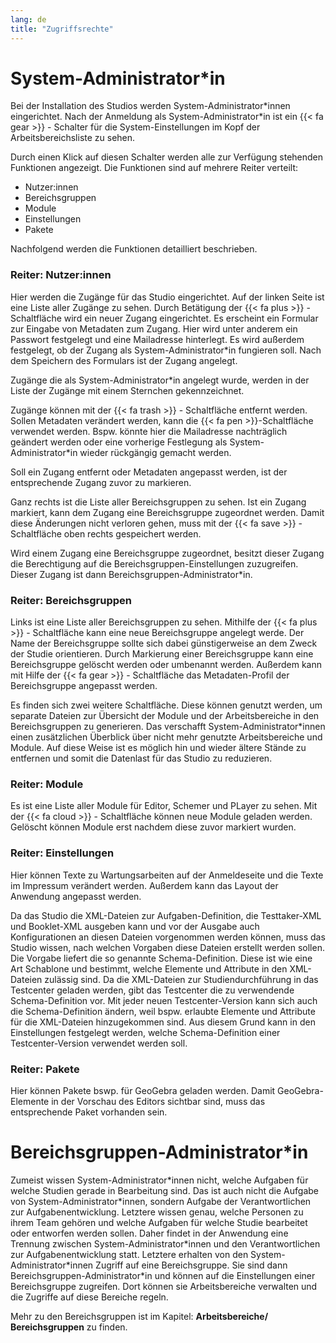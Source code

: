 ```yaml
---
lang: de
title: "Zugriffsrechte"
---
```


# System-Administrator\*in

Bei der Installation des Studios werden System-Administrator\*innen eingerichtet. Nach der Anmeldung als System-Administrator\*in ist ein {{< fa gear >}} - Schalter für die System-Einstellungen im Kopf der Arbeitsbereichsliste zu sehen.

Durch einen Klick auf diesen Schalter werden alle zur Verfügung stehenden Funktionen angezeigt. Die Funktionen sind auf mehrere Reiter verteilt:

* Nutzer:innen
* Bereichsgruppen
* Module
* Einstellungen
* Pakete

Nachfolgend werden die Funktionen detailliert beschrieben.

### Reiter: Nutzer:innen

Hier werden die Zugänge für das Studio eingerichtet. Auf der linken Seite ist eine Liste aller Zugänge zu sehen. Durch Betätigung der {{< fa plus >}} - Schaltfläche wird ein neuer Zugang eingerichtet. Es erscheint ein Formular zur Eingabe von Metadaten zum Zugang. Hier wird unter anderem ein Passwort festgelegt und eine Mailadresse hinterlegt. Es wird außerdem festgelegt, ob der Zugang als System-Administrator\*in fungieren soll. Nach dem Speichern des Formulars ist der Zugang angelegt. 

::: {.callout-note}
Zugänge die als System-Administrator\*in angelegt wurde, werden in der Liste der Zugänge mit einem Sternchen gekennzeichnet.
:::

Zugänge können mit der {{< fa trash >}} - Schaltfläche entfernt werden. Sollen Metadaten verändert werden, kann die {{< fa pen >}}-Schaltfläche verwendet werden. Bspw. könnte hier die Mailadresse nachträglich geändert werden oder eine vorherige Festlegung als System-Administrator\*in wieder rückgängig gemacht werden.

::: {.callout-note}
Soll ein Zugang entfernt oder Metadaten angepasst werden, ist der entsprechende Zugang zuvor zu markieren. 
:::

Ganz rechts ist die Liste aller Bereichsgruppen zu sehen. Ist ein Zugang markiert, kann dem Zugang eine Bereichsgruppe zugeordnet werden. Damit diese Änderungen nicht verloren gehen, muss mit der {{< fa save >}} - Schaltfläche oben rechts gespeichert werden.

::: {.callout-note}
Wird einem Zugang eine Bereichsgruppe zugeordnet, besitzt dieser Zugang die Berechtigung auf die Bereichsgruppen-Einstellungen zuzugreifen. Dieser Zugang ist dann Bereichsgruppen-Administrator\*in.
:::

### Reiter: Bereichsgruppen

Links ist eine Liste aller Bereichsgruppen zu sehen. Mithilfe der {{< fa plus >}} - Schaltfläche kann eine neue Bereichsgruppe angelegt werde. Der Name der Bereichsgruppe sollte sich dabei günstigerweise an dem Zweck der Studie orientieren. Durch Markierung einer Bereichsgruppe kann eine Bereichsgruppe gelöscht werden oder umbenannt werden. Außerdem kann mit Hilfe der {{< fa gear >}} - Schaltfläche das Metadaten-Profil der Bereichsgruppe angepasst werden.

Es finden sich zwei weitere Schaltfläche. Diese können genutzt werden, um separate Dateien zur Übersicht der Module und der Arbeitsbereiche in den Bereichsgruppen zu generieren. Das verschafft System-Administrator\*innen einen zusätzlichen Überblick über nicht mehr genutzte Arbeitsbereiche und Module. Auf diese Weise ist es möglich hin und wieder ältere Stände zu entfernen und somit die Datenlast für das Studio zu reduzieren.

### Reiter: Module

Es ist eine Liste aller Module für Editor, Schemer und PLayer zu sehen. Mit der {{< fa cloud >}} - Schaltfläche können neue Module geladen werden. Gelöscht können Module erst nachdem diese zuvor markiert wurden.

### Reiter: Einstellungen

Hier können Texte zu Wartungsarbeiten auf der Anmeldeseite und die Texte im Impressum verändert werden. Außerdem kann das Layout der Anwendung angepasst werden.

Da das Studio die XML-Dateien zur Aufgaben-Definition, die Testtaker-XML und Booklet-XML ausgeben kann und vor der Ausgabe auch Konfigurationen an diesen Dateien vorgenommen werden können, muss das Studio wissen, nach welchen Vorgaben diese Dateien erstellt werden sollen. Die Vorgabe liefert die so genannte Schema-Definition. Diese ist wie eine Art Schablone und bestimmt, welche Elemente und Attribute in den XML-Dateien zulässig sind. Da die XML-Dateien zur Studiendurchführung in das Testcenter geladen werden, gibt das Testcenter die zu verwendende Schema-Definition vor. Mit jeder neuen Testcenter-Version kann sich auch die Schema-Definition ändern, weil bspw. erlaubte Elemente und Attribute für die XML-Dateien hinzugekommen sind. Aus diesem Grund kann in den Einstellungen festgelegt werden, welche Schema-Definition einer Testcenter-Version verwendet werden soll.

### Reiter: Pakete

Hier können Pakete bswp. für GeoGebra geladen werden. Damit GeoGebra-Elemente in der Vorschau des Editors sichtbar sind, muss das entsprechende Paket vorhanden sein.

# Bereichsgruppen-Administrator\*in

Zumeist wissen System-Administrator\*innen nicht, welche Aufgaben für welche Studien gerade in Bearbeitung sind. Das ist auch nicht die Aufgabe von System-Administrator\*innen, sondern Aufgabe der Verantwortlichen zur Aufgabenentwicklung. Letztere wissen genau, welche Personen zu ihrem Team gehören und welche Aufgaben für welche Studie bearbeitet oder entworfen werden sollen. Daher findet in der Anwendung eine Trennung zwischen System-Administrator\*innen und den Verantwortlichen zur Aufgabenentwicklung statt. Letztere erhalten von den System-Administrator\*innen Zugriff auf eine Bereichsgruppe. Sie sind dann Bereichsgruppen-Administrator\*in und können auf die Einstellungen einer Bereichsgruppe zugreifen. Dort können sie Arbeitsbereiche verwalten und die Zugriffe auf diese Bereiche regeln.

Mehr zu den Bereichsgruppen ist im Kapitel: **Arbeitsbereiche/ Bereichsgruppen** zu finden.